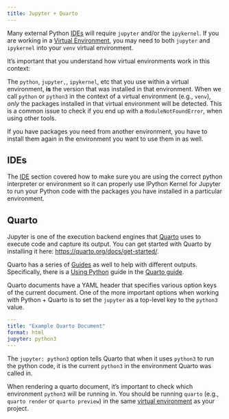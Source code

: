 ```yaml
---
title: Jupyter + Quarto
---
```


Many external Python
[IDEs](330-ide.qmd)
will require `jupyter` and/or the `ipykernel`.
If you are working in a
[Virtual Environment](320-python_virtual_environments.qmd),
you may need to both `jupyter` and `ipykernel` into your `venv` virtual environment.

::: {.callout-important}
It's important that you understand how virtual environments work in this context:

The `python`, `jupyter,`, `ipykernel`, etc that you use within a virtual environment,
__is__ the version that was installed in that environment.
When we call `python` or `python3` in the context of a virtual environment (e.g., `venv`),
_only_ the packages installed in that virtual environment will be detected.
This is a common issue to check if you end up with a `ModuleNotFoundError`,
when using other tools.

If you have packages you need from another environment,
you have to install them again in the environment you want to use them in as well.
:::

## IDEs

The
[IDE](330-ide.qmd)
section covered how to make sure you are using the correct python interpreter or environment
so it can properly use IPython Kernel for Jupyter to run your Python code
with the packages you have installed in a particular environment.

## Quarto

Jupyter is one of the execution backend engines that
[Quarto](https://quarto.org/)
uses to execute code and capture its output.
You can get started with Quarto by installing it here:
<https://quarto.org/docs/get-started/>.

Quarto has a series of
[Guides](https://quarto.org/docs/guide/) as well to help with
different outputs.
Specifically,
there is a
[Using Python](https://quarto.org/docs/computations/python.html)
guide in the
[Quarto guide](https://quarto.org/docs/guide/).

Quarto documents have a YAML header that specifies various option keys
of the current document.
One of the more important options when working with Python + Quarto
is to set the `jupyter` as a top-level key to the `python3` value.

```.yaml
---
title: "Example Quarto Document"
format: html
jupyter: python3
---
```

The `jupyter: python3` option tells Quarto that when it uses `python3`
to run the python code,
it is the current `python3` in the environment Quarto was called in.

::: {.callout-note}
When rendering a quarto document,
it's important to check which environment `python3` will be running in.
You should be running `quarto`
(e.g., `quarto render` or `quarto preview`)
in the same
[virtual environment](320-python_virtual_environments.qmd)
as your project.
:::
